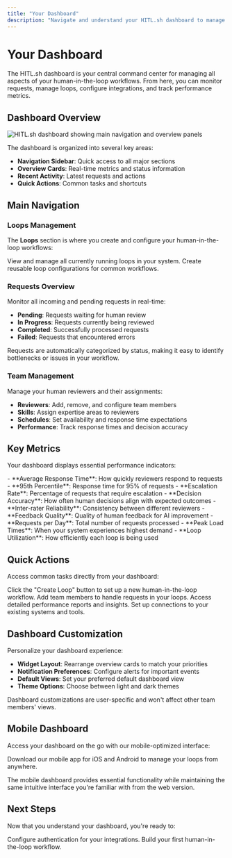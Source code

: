 ```yaml
---
title: "Your Dashboard"
description: "Navigate and understand your HITL.sh dashboard to manage loops, requests, and team members effectively"
---
```


# Your Dashboard

The HITL.sh dashboard is your central command center for managing all aspects of your human-in-the-loop workflows. From here, you can monitor requests, manage loops, configure integrations, and track performance metrics.

## Dashboard Overview

<Frame>
<img src="/images/dashboard-overview.png" alt="HITL.sh dashboard showing main navigation and overview panels" />
</Frame>

The dashboard is organized into several key areas:

- **Navigation Sidebar**: Quick access to all major sections
- **Overview Cards**: Real-time metrics and status information
- **Recent Activity**: Latest requests and actions
- **Quick Actions**: Common tasks and shortcuts

## Main Navigation

### Loops Management

The **Loops** section is where you create and configure your human-in-the-loop workflows:

<CardGroup cols={2}>
<Card title="Active Loops" icon="workflow">
View and manage all currently running loops in your system.
</Card>

<Card title="Loop Templates" icon="template">
Create reusable loop configurations for common workflows.
</Card>
</CardGroup>

### Requests Overview

Monitor all incoming and pending requests in real-time:

- **Pending**: Requests waiting for human review
- **In Progress**: Requests currently being reviewed
- **Completed**: Successfully processed requests
- **Failed**: Requests that encountered errors

<Info>
Requests are automatically categorized by status, making it easy to identify bottlenecks or issues in your workflow.
</Info>

### Team Management

Manage your human reviewers and their assignments:

- **Reviewers**: Add, remove, and configure team members
- **Skills**: Assign expertise areas to reviewers
- **Schedules**: Set availability and response time expectations
- **Performance**: Track response times and decision accuracy

## Key Metrics

Your dashboard displays essential performance indicators:

<AccordionGroup>
<Accordion title="Response Time Metrics">
- **Average Response Time**: How quickly reviewers respond to requests
- **95th Percentile**: Response time for 95% of requests
- **Escalation Rate**: Percentage of requests that require escalation
</Accordion>

<Accordion title="Quality Metrics">
- **Decision Accuracy**: How often human decisions align with expected outcomes
- **Inter-rater Reliability**: Consistency between different reviewers
- **Feedback Quality**: Quality of human feedback for AI improvement
</Accordion>

<Accordion title="Volume Metrics">
- **Requests per Day**: Total number of requests processed
- **Peak Load Times**: When your system experiences highest demand
- **Loop Utilization**: How efficiently each loop is being used
</Accordion>
</AccordionGroup>

## Quick Actions

Access common tasks directly from your dashboard:

<Steps>
<Step title="Create New Loop">
Click the "Create Loop" button to set up a new human-in-the-loop workflow.
</Step>

<Step title="Invite Reviewers">
Add team members to handle requests in your loops.
</Step>

<Step title="View Analytics">
Access detailed performance reports and insights.
</Step>

<Step title="Configure Integrations">
Set up connections to your existing systems and tools.
</Step>
</Steps>

## Dashboard Customization

Personalize your dashboard experience:

- **Widget Layout**: Rearrange overview cards to match your priorities
- **Notification Preferences**: Configure alerts for important events
- **Default Views**: Set your preferred default dashboard view
- **Theme Options**: Choose between light and dark themes

<Warning>
Dashboard customizations are user-specific and won't affect other team members' views.
</Warning>

## Mobile Dashboard

Access your dashboard on the go with our mobile-optimized interface:

<Card title="Mobile App" icon="smartphone" href="/mobile/home-screen">
Download our mobile app for iOS and Android to manage your loops from anywhere.
</Card>

The mobile dashboard provides essential functionality while maintaining the same intuitive interface you're familiar with from the web version.

## Next Steps

Now that you understand your dashboard, you're ready to:

<CardGroup cols={2}>
<Card title="Set Up API Keys" icon="key" href="/api-keys">
Configure authentication for your integrations.
</Card>

<Card title="Create Your First Loop" icon="rocket" href="/first-loop">
Build your first human-in-the-loop workflow.
</Card>
</CardGroup>
